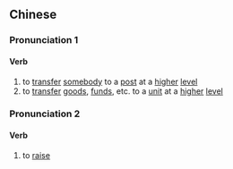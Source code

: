 {{also|上调}}
==Chinese==
{{zh-forms|s=上调}}

===Pronunciation 1===
{{zh-pron
|m=shàngdiào
|c=soeng6 diu6
|cat=v
}}

====Verb====
{{zh-verb}}

# to [[transfer]] [[somebody]] to a [[post]] at a [[higher]] [[level]]
# to [[transfer]] [[good]]s, [[fund]]s, etc. to a [[unit]] at a [[higher]] [[level]]

===Pronunciation 2===
{{zh-pron
|m=shàngtiáo
|c=soeng6 tiu4
|cat=v
}}

====Verb====
{{zh-verb}}

# {{lb|zh|of prices}} to [[raise]]